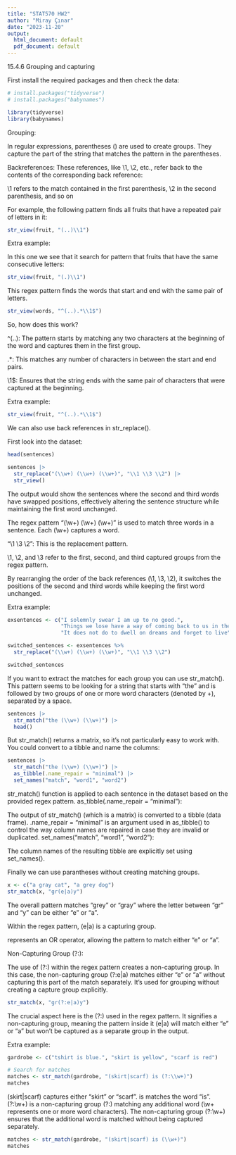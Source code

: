 ```yaml
---
title: "STAT570 HW2"
author: "Miray Çınar"
date: "2023-11-20"
output:
  html_document: default
  pdf_document: default
---
```


15.4.6 Grouping and capturing

First install the required packages and then check the data: 
```r
# install.packages("tidyverse")
# install.packages("babynames")

library(tidyverse)
library(babynames)
```

Grouping:

  In regular expressions, parentheses () are used to create groups. They capture the part of the string that matches the pattern in the parentheses.

Backreferences: These references, like \1, \2, etc., refer back to the contents of the corresponding back reference: 

\1 refers to the match contained in the first parenthesis, \2 in the second parenthesis, and so on


For example, the following pattern finds all fruits that have a repeated pair of letters in it:
```r
str_view(fruit, "(..)\\1")
```

Extra example: 

In this one we see that it search for pattern that fruits that have the same consecutive letters: 
```r
str_view(fruit, "(.)\\1")
```
This regex pattern finds the words that start and end with the same pair of letters.

```r
str_view(words, "^(..).*\\1$")
```
So, how does this work?

^(..): The pattern starts by matching any two characters at the beginning of the word and captures them in the first group.

.*: This matches any number of characters in between the start and end pairs.

\\1$: Ensures that the string ends with the same pair of characters that were captured at the beginning.

Extra example: 

```r
str_view(fruit, "^(..).*\\1$")
```
We can also use back references in str_replace().

First look into the dataset: 

```r
head(sentences)
```


```r
sentences |> 
  str_replace("(\\w+) (\\w+) (\\w+)", "\\1 \\3 \\2") |> 
  str_view()
```

The output would show the sentences where the second and third words have swapped positions, effectively altering the sentence structure while maintaining the first word unchanged.

The regex pattern "(\\w+) (\\w+) (\\w+)" is used to match three words in a sentence. Each (\\w+) captures a word.

"\\1 \\3 \\2": This is the replacement pattern.

\\1, \\2, and \\3 refer to the first, second, and third captured groups from the regex pattern.

By rearranging the order of the back references (\\1, \\3, \\2), it switches the positions of the second and third words while keeping the first word unchanged.

Extra example: 

```r
exsentences <- c("I solemnly swear I am up to no good.", 
                 "Things we lose have a way of coming back to us in the end, if not always in the way we expect",
                 "It does not do to dwell on dreams and forget to live")
```

```r
switched_sentences <- exsentences %>%
  str_replace("(\\w+) (\\w+) (\\w+)", "\\1 \\3 \\2")

switched_sentences
```

If you want to extract the matches for each group you can use str_match(). 
 This pattern seems to be looking for a string that starts with "the " and is followed by two groups of one or more word characters (denoted by \w+), separated by a space.

```r
sentences |> 
  str_match("the (\\w+) (\\w+)") |> 
  head()

```
But str_match() returns a matrix, so it’s not particularly easy to work with. You could convert to a tibble and name the columns:

```r
sentences |> 
  str_match("the (\\w+) (\\w+)") |> 
  as_tibble(.name_repair = "minimal") |> 
  set_names("match", "word1", "word2")
```
str_match() function is applied to each sentence in the dataset based on the provided regex pattern.
as_tibble(.name_repair = "minimal"):

The output of str_match() (which is a matrix) is converted to a tibble (data frame).
.name_repair = "minimal" is an argument used in as_tibble() to control the way column names are repaired in case they are invalid or duplicated.
set_names("match", "word1", "word2"):

The column names of the resulting tibble are explicitly set using set_names().


Finally we can use parantheses without creating matching groups. 


```r
x <- c("a gray cat", "a grey dog")
str_match(x, "gr(e|a)y")
```

The overall pattern matches "grey" or "gray" where the letter between "gr" and "y" can be either "e" or "a".

Within the regex pattern, (e|a) is a capturing group.

| represents an OR operator, allowing the pattern to match either "e" or "a".


Non-Capturing Group (?:):

The use of (?:) within the regex pattern creates a non-capturing group.
In this case, the non-capturing group (?:e|a) matches either "e" or "a" without capturing this part of the match separately. It's used for grouping without creating a capture group explicitly.

```r
str_match(x, "gr(?:e|a)y")
```

The crucial aspect here is the (?:) used in the regex pattern. It signifies a non-capturing group, meaning the pattern inside it (e|a) will match either "e" or "a" but won't be captured as a separate group in the output.

Extra example: 

```r
gardrobe <- c("tshirt is blue.", "skirt is yellow", "scarf is red")

# Search for matches
matches <- str_match(gardrobe, "(skirt|scarf) is (?:\\w+)")
matches

```
(skirt|scarf) captures either "skirt" or "scarf".
is matches the word "is".
(?:\\w+) is a non-capturing group (?:) matching any additional word (\\w+ represents one or more word characters).
The non-capturing group (?:\\w+) ensures that the additional word is matched without being captured separately.


```r
matches <- str_match(gardrobe, "(skirt|scarf) is (\\w+)")
matches

```



